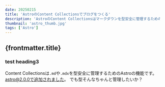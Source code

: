 ```yaml
---
date: 20250215
title: 'AstroのContent Collectionsでブログをつくる'
description: 'AstroのContent Collectionsはマークダウンを型安全に管理するための機能です。Content Collectionsを用いたブログの構築手順をご紹介します。'
thumbnail: 'astro_thumb.jpg'
tags: ['Astro']
---
```


## {frontmatter.title}
### test heading3

Content Collectionsは`.md`や`.mdx`を型安全に管理するためのAstroの機能です。astro@2.0.0で追加されました。
でも型そんなちゃんと管理したいか？